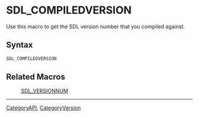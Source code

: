 
= SDL_COMPILEDVERSION =
Use this macro to get the SDL version number that you compiled against.


== Syntax ==
<syntaxhighlight lang='c++'>
SDL_COMPILEDVERSION
</syntaxhighlight>
== Related Macros ==
:[[SDL_VERSIONNUM]]

----
[[CategoryAPI]], [[CategoryVersion]]
